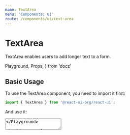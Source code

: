 ```yaml
---
name: TextArea
menu: 'Components: UI'
route: /components/ui/text-area
---
```


# TextArea

TextArea enables users to add longer text to a form.

  Playground,
  Props,
} from 'docz'

## Basic Usage

To use the TextArea component, you need to import it first:

```js
import { TextArea } from '@react-ui-org/react-ui';
```

And use it:

<Playground>
  <TextArea id="my-text-area" label="Your feedback" />
</Playground>

## General Guidelines

- Use **short and descriptive labels**, ideally nouns rather than seemingly
  polite phrases like _Please enter your message_. Short labels will help your
  users accomplish their task faster.

- Only make the TextArea's label invisible when there is **another visual
  clue** to guide users through filling the input. Using the first option as
  label is not recommended either — it disappears once user makes their choice.

- When a short label is not enough, use **help texts to guide users** before
  they enter anything.

- Optionally you can **pre-fill your text fields with a placeholder** to give
  users an example of what they're expected to fill in. Just remember the
  placeholder disappears once a value is entered so don't put anything important
  there. Usually, en example value starting with “Eg.” works best.

- Use **clear, calm error messages** when there's a problem with what they
  entered. Be positive and focus on solutions to make the error message helpful.

- Ensure the height of a text area **fits within mobile screen sizes.**

## Design Variants

To satisfy the design requirements of your project, all input fields in React UI
come in **two design variants** to choose from: outline and filled. Both can be
further [customized](/getting-started/theming) with CSS custom properties.

<Playground>
  <TextArea
    id="my-text-area-outline"
    label="Your feedback"
  />
  <TextArea
    id="my-text-area-filled"
    label="Your feedback"
    variant="filled"
  />
</Playground>

## Sizes

Aside from the default (medium) size, two additional sizes are available: small
and large.

<Playground>
  <TextArea
    id="my-text-area-outline-small"
    label="Your feedback"
    size="small"
  />
  <TextArea
    id="my-text-area-outline-medium"
    label="Your feedback"
  />
  <TextArea
    id="my-text-area-outline-large"
    label="Your feedback"
    size="large"
  />
  <TextArea
    id="my-text-area-filled-small"
    label="Your feedback"
    size="small"
    variant="filled"
  />
  <TextArea
    id="my-text-area-filled-medium"
    label="Your feedback"
    variant="filled"
  />
  <TextArea
    id="my-text-area-filled-large"
    label="Your feedback"
    size="large"
    variant="filled"
  />
</Playground>

Full-width fields span the full width of a parent:

<Playground>
  <TextArea
    id="my-text-area-outline-full-width"
    label="Your feedback"
    fullWidth
  />
  <TextArea
    id="my-text-area-filled-full-width"
    label="Your feedback"
    variant="filled"
    fullWidth
  />
</Playground>

## Input Size

The default width of all inputs is 240 px, and it can be
[customized](/getting-started/theming) with a CSS custom property. However, you
can also **control the size of individual text areas** using the `rows` and
`cols` properties. Additionally, text areas are vertically resizable by users.

👉 Remember that the `cols` and `rows` HTML attributes **do not limit on how
many characters** the user can enter. Use the
[`maxlength` attribute](https://developer.mozilla.org/en-US/docs/Web/HTML/Element/textarea#Min_and_max_length)
to achieve that effect.

<Playground>
  <TextArea
    id="my-text-area-outline-input-size"
    label="Your feedback"
    cols={50}
    rows={6}
  />
  <TextArea
    id="my-text-area-filled-input-size"
    label="Your feedback"
    variant="filled"
    cols={50}
    rows={6}
  />
</Playground>

## Forwarding HTML Attributes

When you want to improve the accessibility of your text fields even further, you
can **add whatever HTML attribute you like.** All attributes that don't
interfere with [component's API](#api) are forwarded to the native HTML input.

<Playground>
  <TextArea
    id="my-text-area-outline-forwarding"
    label="Address"
    autoComplete="street-address"
    minLength={3}
    maxLength={80}
  />
  <TextArea
    id="my-text-area-filled-forwarding"
    label="Address"
    variant="filled"
    autoComplete="street-address"
    minLength={3}
    maxLength={80}
  />
</Playground>

👉 Refer to the MDN reference for the full list of
[supported attributes](https://developer.mozilla.org/en-US/docs/Web/HTML/Element/textarea#Attributes).

## Invisible Label

In some cases, it may be convenient to visually hide the field label. The label
remains accessible to assistive technologies.

While it may be acceptable for login screens with just a few fields or other
simple forms, it's dangerous to hide labels from users in most cases. Keep in
mind you should **provide another visual clue** so users know what to fill into
the input.

<Playground>
  <TextArea
    id="my-text-area-outline-hidden-label"
    label="Feedback"
    isLabelVisible={false}
    placeholder="Eg. What I liked the best was…"
  />
  <TextArea
    id="my-text-area-filled-hidden-label"
    label="Feedback"
    isLabelVisible={false}
    variant="filled"
    placeholder="Eg. What I liked the best was…"
  />
</Playground>

## Horizontal Layout

The default vertical layout is very easy to use and work with. However, there
are situations where horizontal layout suits better — and that's why React UI
supports this kind of layout as well.

<Playground>
  <TextArea
    id="my-text-area-outline-horizontal"
    label="Your feedback"
    layout="horizontal"
  />
  <TextArea
    id="my-text-area-filled-horizontal"
    label="Your feedback"
    layout="horizontal"
    variant="filled"
  />
  <TextArea
    id="my-text-area-outline-horizontal-full-width"
    label="Your feedback"
    layout="horizontal"
    fullWidth
  />
  <TextArea
    id="my-text-area-filled-horizontal-full-width"
    label="Your feedback"
    layout="horizontal"
    variant="filled"
    fullWidth
  />
  <TextArea
    id="my-text-area-outline-horizontal-full-width-invisible-label"
    isLabelVisible={false}
    label="Your feedback"
    layout="horizontal"
    placeholder="Your feedback"
    fullWidth
  />
  <TextArea
    id="my-text-area-filled-horizontal-full-width-invisible-label"
    isLabelVisible={false}
    label="Your feedback"
    layout="horizontal"
    placeholder="Your feedback"
    variant="filled"
    fullWidth
  />
</Playground>

## Help Text

You may provide an additional help text to clarify how the input should be
filled.

<Playground>
  <TextArea
    id="my-text-area-outline-help-text"
    label="Your feedback"
    helperText="Why would you recommend us?"
  />
  <TextArea
    id="my-text-area-filled-help-text"
    label="Your feedback"
    variant="filled"
    helperText="Why would you recommend us?"
  />
  <TextArea
    id="my-text-area-outline-help-text-horizontal"
    label="Your feedback"
    layout="horizontal"
    helperText="Why would you recommend us?"
  />
  <TextArea
    id="my-text-area-filled-help-text-horizontal"
    label="Your feedback"
    layout="horizontal"
    helperText="Why would you recommend us?"
    variant="filled"
  />
  <TextArea
    id="my-text-area-outline-help-text-horizontal-full-width"
    label="Your feedback"
    layout="horizontal"
    helperText="Why would you recommend us?"
    fullWidth
  />
  <TextArea
    id="my-text-area-filled-help-text-horizontal-full-width"
    label="Your feedback"
    layout="horizontal"
    variant="filled"
    helperText="Why would you recommend us?"
    fullWidth
  />
</Playground>

## States

### Validation States

Validation states visually present the result of validation of the input. You
should always **provide a help text for states other than valid** so users know
what happened and what action they should take or what options they have.

<Playground>
  <TextArea
    id="my-text-area-outline-success"
    label="Your feedback"
    validationState="valid"
    helperText="Looks good!"
    changeHandler={() => {}}
    value="Like that!"
    required
  />
  <TextArea
    id="my-text-area-outline-warning"
    label="Your feedback"
    validationState="warning"
    helperText="The feedback should be at least 3 characters long."
    value=".."
    changeHandler={() => {}}
    required
  />
  <TextArea
    id="my-text-area-outline-error"
    label="Your feedback"
    validationState="invalid"
    helperText="Please share your feedback with us."
    required
  />
  <TextArea
    id="my-text-area-filled-success"
    label="Your feedback"
    validationState="valid"
    variant="filled"
    helperText="Looks good!"
    changeHandler={() => {}}
    value="Like that!"
    required
  />
  <TextArea
    id="my-text-area-filled-warning"
    label="Your feedback"
    validationState="warning"
    variant="filled"
    helperText="The feedback should be at least 3 characters long."
    changeHandler={() => {}}
    value=".."
    required
  />
  <TextArea
    id="my-text-area-filled-error"
    label="Your feedback"
    validationState="invalid"
    variant="filled"
    helperText="Please share your feedback with us."
    required
  />
</Playground>

### Disabled State

It's possible to disable the whole input.

<Playground>
  <TextArea
    id="my-text-area-outline-disabled"
    label="Your feedback"
    disabled
  />
  <TextArea
    id="my-text-area-filled-disabled"
    label="Your feedback"
    variant="filled"
    disabled
  />
</Playground>

## API

<Props of={TextArea} />

---

Next: [Toggle →](/components/ui/toggle)
